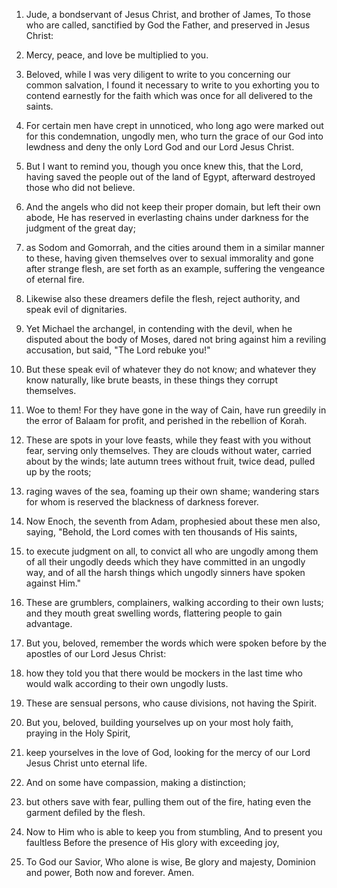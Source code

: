 
1. Jude, a bondservant of Jesus Christ, and brother of James, To those who are called, sanctified by God the Father, and preserved in Jesus Christ:

2. Mercy, peace, and love be multiplied to you.

3. Beloved, while I was very diligent to write to you concerning our common salvation, I found it necessary to write to you exhorting you to contend earnestly for the faith which was once for all delivered to the saints.

4. For certain men have crept in unnoticed, who long ago were marked out for this condemnation, ungodly men, who turn the grace of our God into lewdness and deny the only Lord God and our Lord Jesus Christ.

5. But I want to remind you, though you once knew this, that the Lord, having saved the people out of the land of Egypt, afterward destroyed those who did not believe.

6. And the angels who did not keep their proper domain, but left their own abode, He has reserved in everlasting chains under darkness for the judgment of the great day;

7. as Sodom and Gomorrah, and the cities around them in a similar manner to these, having given themselves over to sexual immorality and gone after strange flesh, are set forth as an example, suffering the vengeance of eternal fire.

8. Likewise also these dreamers defile the flesh, reject authority, and speak evil of dignitaries.

9. Yet Michael the archangel, in contending with the devil, when he disputed about the body of Moses, dared not bring against him a reviling accusation, but said, "The Lord rebuke you!"

10. But these speak evil of whatever they do not know; and whatever they know naturally, like brute beasts, in these things they corrupt themselves.

11. Woe to them! For they have gone in the way of Cain, have run greedily in the error of Balaam for profit, and perished in the rebellion of Korah.

12. These are spots in your love feasts, while they feast with you without fear, serving only themselves. They are clouds without water, carried about by the winds; late autumn trees without fruit, twice dead, pulled up by the roots;

13. raging waves of the sea, foaming up their own shame; wandering stars for whom is reserved the blackness of darkness forever.

14. Now Enoch, the seventh from Adam, prophesied about these men also, saying, "Behold, the Lord comes with ten thousands of His saints,

15. to execute judgment on all, to convict all who are ungodly among them of all their ungodly deeds which they have committed in an ungodly way, and of all the harsh things which ungodly sinners have spoken against Him."

16. These are grumblers, complainers, walking according to their own lusts; and they mouth great swelling words, flattering people to gain advantage.

17. But you, beloved, remember the words which were spoken before by the apostles of our Lord Jesus Christ:

18. how they told you that there would be mockers in the last time who would walk according to their own ungodly lusts.

19. These are sensual persons, who cause divisions, not having the Spirit.

20. But you, beloved, building yourselves up on your most holy faith, praying in the Holy Spirit,

21. keep yourselves in the love of God, looking for the mercy of our Lord Jesus Christ unto eternal life.

22. And on some have compassion, making a distinction;

23. but others save with fear, pulling them out of the fire, hating even the garment defiled by the flesh.

24. Now to Him who is able to keep you from stumbling, And to present you faultless Before the presence of His glory with exceeding joy,

25. To God our Savior, Who alone is wise, Be glory and majesty, Dominion and power, Both now and forever. Amen.


